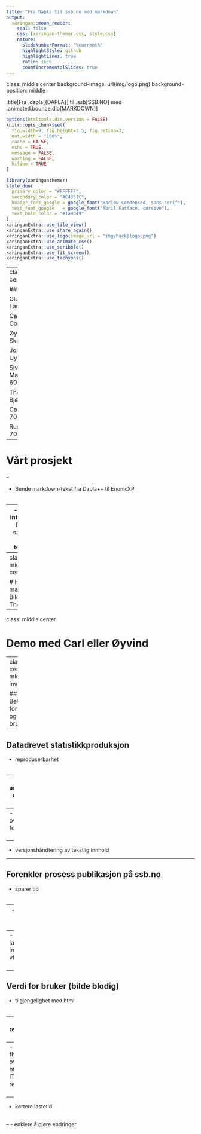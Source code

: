 ```yaml
---
title: "Fra Dapla til ssb.no med markdown"
output:
  xaringan::moon_reader:
    seal: false
    css: [xaringan-themer.css, style.css]
    nature:
      slideNumberFormat: "%current%"
      highlightStyle: github
      highlightLines: true
      ratio: 16:9
      countIncrementalSlides: true
---
```

class: middle center
background-image: url(img/logo.png)
background-position: middle

.title[Fra .dapla[{DAPLA}] til .ssb[SSB.NO] med .animated.bounce.dib[MARKDOWN]]

```r
options(htmltools.dir.version = FALSE)
knitr::opts_chunk$set(
  fig.width=9, fig.height=3.5, fig.retina=3,
  out.width = "100%",
  cache = FALSE,
  echo = TRUE,
  message = FALSE, 
  warning = FALSE,
  hiline = TRUE
)
```

```r
library(xaringanthemer)
style_duo(
  primary_color = "#FFFFFF",
  secondary_color = "#C4351C",
  header_font_google = google_font("Barlow Condensed, sans-serif"),
  text_font_google   = google_font("Abril Fatface, cursive"),
  text_bold_color = "#1a9d49"
)
xaringanExtra::use_tile_view()
xaringanExtra::use_share_again()
xaringanExtra::use_logo(image_url = "img/hack2logo.png")
xaringanExtra::use_animate_css()
xaringanExtra::use_scribble()
xaringanExtra::use_fit_screen()
xaringanExtra::use_tachyons()
```




---
class: middle center inverse

## Gruppa

Glenruben Engen Larsen- 700

Carl Franklin Corneil - 300

Øyvind Bruer-Skarsbø - 300

Johnnadel Salita Uy- 700

Siv Marsteinstrædet- 600

Thomas Bjørnskau - 600

Carina Nordseth- 700

Rune Johansen - 700

---

# Vårt prosjekt

--

- Sende markdown-tekst fra Dapla++ til EnonicXP
<br>
<br>

--
- Sende interaktive figurer sammen med teksten.

![](https://media.giphy.com/media/vzO0Vc8b2VBLi/giphy.gif?cid=ecf05e47itxni73ksbr3hckquht487o5lhuavbgxmll7vij7&rid=giphy.gif&ct=g)


---
class: middle center

# Hva er markdown? Bilde fra Thomas 

---
class: middle center

# Demo med Carl eller Øyvind

---
class: center middle inverse

## Betydning for SSB og brukere?

---

## Datadrevet statistikkproduksjon

- reproduserbarhet
<br>
<br>

--
- autogenererte dokumenter
<br>
<br>

--
- mer styring over formattering
<br>
<br>

--
- versjonshåndtering av tekstlig innhold

---

## Forenkler prosess publikasjon på ssb.no

- sparer tid
<br>
<br>

--
- mindre IT-avhengig
<br>
<br>

--
- forfatter kan lage sine egne interaktive visualiseringer
<br>
<br>

---

## Verdi for bruker (bilde blodig)

- tilgjengelighet med html 
<br>
<br>

--
- mer responsivt
<br>
<br>

--
- kan flytte mer over til html uten IT-ressurser
<br>
<br>

--
- kortere lastetid
<br>
<br>

--
- enklere å gjøre endringer




       

